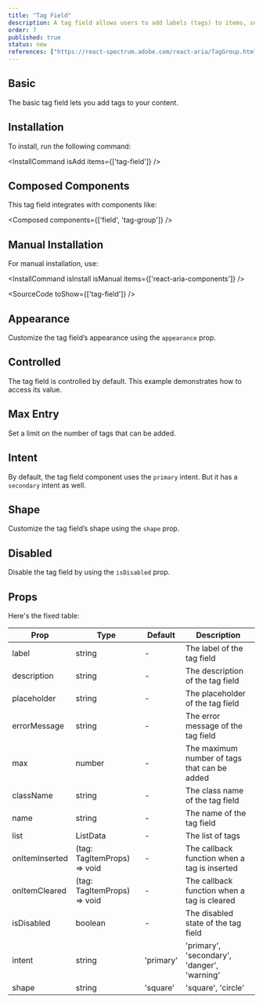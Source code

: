 ```yaml
---
title: "Tag Field"
description: A tag field allows users to add labels (tags) to items, such as articles, to categorize them. Users can type and select tags from a list, and new tags can be created if needed.
order: 7
published: true
status: new
references: ["https://react-spectrum.adobe.com/react-aria/TagGroup.html#props"]
---
```


## Basic

The basic tag field lets you add tags to your content.

<How minW72 toUse="forms/tag-field-demo" />

## Installation

To install, run the following command:

<InstallCommand isAdd items={['tag-field']} />

## Composed Components

This tag field integrates with components like:

<Composed components={['field', 'tag-group']} />

## Manual Installation

For manual installation, use:

<InstallCommand isInstall isManual items={['react-aria-components']} />

<SourceCode toShow={['tag-field']} />

## Appearance

Customize the tag field’s appearance using the `appearance` prop.

<How isCenter={false} withNoPadding toUse="forms/tag-field-appearance-demo" />

## Controlled

The tag field is controlled by default. This example demonstrates how to access its value.

<How toUse="forms/tag-field-controlled-demo" />

## Max Entry

Set a limit on the number of tags that can be added.

<How toUse="forms/tag-field-max-demo" />

## Intent

By default, the tag field component uses the `primary` intent. But it has a `secondary` intent as well.

<How minW72 toUse="forms/tag-field-intent-demo" />

## Shape

Customize the tag field’s shape using the `shape` prop.

<How minW72 toUse="forms/tag-field-shape-demo" />


## Disabled

Disable the tag field by using the `isDisabled` prop.

<How toUse="forms/tag-field-disabled-demo" />

## Props
Here's the fixed table:

| Prop           | Type                        | Default   | Description                                  |
|----------------|-----------------------------|-----------|----------------------------------------------|
| label          | string                      | -         | The label of the tag field                   |
| description    | string                      | -         | The description of the tag field             |
| placeholder    | string                      | -         | The placeholder of the tag field             |
| errorMessage   | string                      | -         | The error message of the tag field           |
| max            | number                      | -         | The maximum number of tags that can be added |
| className      | string                      | -         | The class name of the tag field              |
| name           | string                      | -         | The name of the tag field                    |
| list           | ListData                    | -         | The list of tags                             |
| onItemInserted | (tag: TagItemProps) => void | -         | The callback function when a tag is inserted |
| onItemCleared  | (tag: TagItemProps) => void | -         | The callback function when a tag is cleared  |
| isDisabled     | boolean                     | -         | The disabled state of the tag field          |
| intent         | string                      | 'primary' | 'primary', 'secondary', 'danger', 'warning'  |
| shape          | string                      | 'square'  | 'square', 'circle'                           |
